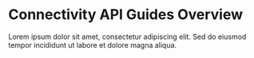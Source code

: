 # Connectivity API Guides Overview

Lorem ipsum dolor sit amet, consectetur adipiscing elit. Sed do eiusmod tempor incididunt ut labore et dolore magna aliqua.
